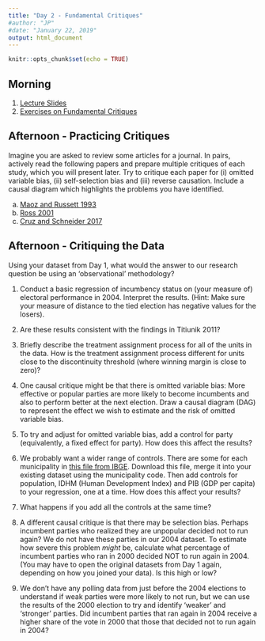 ```yaml
---
title: "Day 2 - Fundamental Critiques"
#author: "JP"
#date: "January 22, 2019"
output: html_document
---
```


```r
knitr::opts_chunk$set(echo = TRUE)
```

## Morning

1. [Lecture Slides](https://jonnyphillips.github.io/Causal_Critiques_2020/Day 2/Slides_Day_2_v7.pdf)
2. [Exercises on Fundamental Critiques](https://jonnyphillips.github.io/Causal_Critiques_2020/Day 2/Day_2_exercises.html)

## Afternoon - Practicing Critiques

Imagine you are asked to review some articles for a journal. In pairs, actively read the following papers and prepare multiple critiques of each study, which you will present later. Try to critique each paper for (i) omitted variable bias, (ii) self-selection bias and (iii) reverse causation. Include a causal diagram which highlights the problems you have identified.

a. [Maoz and Russett 1993](https://jonnyphillips.github.io/Causal_Critiques_2020/Day 2/Papers for Critique/Maoz and Russett 1993.pdf)
b. [Ross 2001](https://jonnyphillips.github.io/Causal_Critiques_2020/Day 2/Papers for Critique/Ross 2001.pdf)
c. [Cruz and Schneider 2017](https://jonnyphillips.github.io/Causal_Critiques_2020/Day 2/Papers for Critique/Cruz_Schneider_2017.pdf)   

## Afternoon - Critiquing the Data

Using your dataset from Day 1, what would the answer to our research question be using an 'observational' methodology? 

1. Conduct a basic regression of incumbency status on (your measure of) electoral performance in 2004. Interpret the results. (Hint: Make sure your measure of distance to the tied election has negative values for the losers).

2. Are these results consistent with the findings in Titiunik 2011? 

3. Briefly describe the treatment assignment process for all of the units in the data. How is the treatment assignment process different for units close to the discontinuity threshold (where winning margin is close to zero)?

4. One causal critique might be that there is omitted variable bias: More effective or popular parties are more likely to become incumbents and also to perform better at the next election. Draw a causal diagram (DAG) to represent the effect we wish to estimate and the risk of omitted variable bias.

5. To try and adjust for omitted variable bias, add a control for party (equivalently, a fixed effect for party). How does this affect the results?

6. We probably want a wider range of controls. There are some for each municipality in [this file from IBGE](https://jonnyphillips.github.io/Causal_Critiques_2020/Replication/Mun_data.csv). Download this file, merge it into your existing dataset using the municipality code. Then add controls for population, IDHM (Human Development Index) and PIB (GDP per capita) to your regression, one at a time. How does this affect your results? 

7. What happens if you add all the controls at the same time?

8. A different causal critique is that there may be selection bias. Perhaps incumbent parties who realized they are unpopular decided not to run again? We do not have these parties in our 2004 dataset. To estimate how severe this problem *might* be, calculate what percentage of incumbent parties who ran in 2000 decided NOT to run again in 2004. (You may have to open the original datasets from Day 1 again, depending on how you joined your data). Is this high or low?

9. We don't have any polling data from just before the 2004 elections to understand if weak parties were more likely to not run, but we can use the results of the 2000 election to try and identify 'weaker' and 'stronger' parties. Did incumbent parties that ran again in 2004 receive a higher share of the vote in 2000 that those that decided not to run again in 2004?
